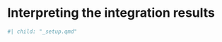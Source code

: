 # Interpreting the integration results {#sec-interpretation}

```r
#| child: "_setup.qmd"
```

<!-- ## DIABLO -->

<!-- Some of the plots that will be used to interpret the results require us to transform the DIABLO result object into a standard "dimensions reduction output" object, through the `get_output()` function. The returned object contains the results of the DIABLO run stored in a standard way for the `moiraine` package, i.e. as a list with the samples scores for the different latent components stored in the `samples_score` element, the features loading for the latent components stored in the `features_weight` element, and the proportion of variance explained by each latent component in the corresponding dataset in the `variance_explained` element. -->

<!-- ```{targets diablo-output} -->
<!-- tar_target( -->
<!--   diablo_output, -->
<!--   get_output(diablo_final_run) -->
<!-- ) -->
<!-- ``` -->

<!-- ```{r show-diablo-output} -->
<!-- tar_load(diablo_output) -->

<!-- diablo_output -->
<!-- ``` -->

<!-- Notice that in the `features_weight` table, the features loading for the latent components as computed by DIABLO is stored in the `weight` column. Then, a feature importance score is computed as `abs(weight) / abs(max(weight))`. It allows us to quickly filter the most important features, regardless of the sign of their contribution to the latent component and the scale of the loadings for the component. -->

<!-- By default, the `get_output` function will create a weighted average of each latent component across all datasets. This can be disabled by setting `use_average_dimensions = FALSE`, to extract the dataset-specific latent components. -->

<!-- ```{targets diablo-output-no-average} -->
<!-- tar_target( -->
<!--   diablo_output_no_average, -->
<!--   get_output(diablo_final_run, use_average_dimensions = FALSE) -->
<!-- ) -->
<!-- ``` -->

<!-- We can check which latent components are present with the `get_latent_dimensions()` function: -->

<!-- ```{r no-average-components} -->
<!-- get_latent_dimensions(diablo_output) -->
<!-- get_latent_dimensions(tar_read(diablo_output_no_average)) -->
<!-- ``` -->

<!-- ### Samples plots {#sec-interpretation-samples-scores} -->

<!-- More generally, we can plot the samples in the subspace spanned by the different components using the `plot_samples_score()` function. This function takes as input the DIABLO result in standardised format (from the `get_output()` function), and creates a matrix of scatter-plots to compare all possible pairs of components. The function also accepts a MultiDataSet object as an optional input, which can be used to enrich the plot with information about the samples extracted from the samples metadata. The plots in the resulting matrix are redundant: the lower plots (below the diagonal) are just a rotated version of the upper plots (above the diagonal); this is useful to represent several properties of the samples in one plot. For more details, see the help of the function. Here, we'll show in the upper plots the bruising groups and replicate ID, and in the lower plots the parents of each sample. -->

<!-- ```{r plot-samples-score-ggpairs} -->
<!-- #| fig.height = 10 -->

<!-- plot_samples_score( -->
<!--   diablo_output, -->
<!--   mo_data = tar_read(mo_set), -->
<!--   colour_upper = "status", -->
<!--   scale_colour_upper = scale_colour_brewer(palette = "Set1"), -->
<!--   shape_upper = "feedlot", -->
<!--   colour_lower = "geno_comp_cluster", -->
<!--   shape_lower = NULL -->
<!-- ) + -->
<!--   theme(legend.box = "vertical") -->
<!-- ``` -->

<!-- Remember, the `get_output()` function will by default compute a weighted average of the samples score across the datasets for each latent component, which is why we are seeing two latent components in the plot. -->

<!-- Two other related functions allow us to visualise the samples score in different ways. The `plot_samples_score_pair()` function creates a scatterplot of samples score for two user-selected latent components. The latent components must be selected by name, which we can find through: -->

<!-- ```{r latent-dimensions-levels} -->
<!-- get_latent_dimensions(diablo_output) -->
<!-- ``` -->

<!-- And, as for the previous example, the MultiDataSet object can be used to enrich the plot with samples properties: -->

<!-- ```{r plot-samples-score-pair} -->
<!-- plot_samples_score_pair( -->
<!--   diablo_output, -->
<!--   c("Component 1", "Component 2"), -->
<!--   mo_data = tar_read(mo_set), -->
<!--   colour_by = "status", -->
<!--   shape_by = "geno_comp_cluster" -->
<!-- ) + -->
<!--   scale_colour_brewer(palette = "Set1") -->
<!-- ``` -->

<!-- The `plot_samples_score_covariate()` function displays the samples score for each component against a samples covariate from the samples metadata. For example, to show the distribution of samples score between the different sibling groups, we can use: -->

<!-- ```{r plot-samples-score-covariate} -->
<!-- #| fig.height = 7, -->
<!-- #| fig.width = 8.5 -->

<!-- plot_samples_score_covariate( -->
<!--   diablo_output, -->
<!--   mo_data = tar_read(mo_set), -->
<!--   covariate = "status", -->
<!--   colour_by = "feedlot", -->
<!--   ncol = 1 -->
<!-- ) -->
<!-- ``` -->


<!-- Note that the function creates different plots depending on whether the covariate is categorical (as above) or numeric. For numerical variables, it will create scatterplots, e.g.: -->

<!-- ```{r plot-samples-score-covariate-numeric} -->
<!-- plot_samples_score_covariate( -->
<!--   diablo_output, -->
<!--   mo_data = tar_read(mo_set), -->
<!--   covariate = "day_on_feed", -->
<!--   colour_by = "feedlot", -->
<!--   latent_dimensions = "Component 1" -->
<!-- ) -->
<!-- ``` -->

<!-- ### Extracting the selected features -->

<!-- We can extract the features that were selected for the different latent components with the function `get_selected_features()`, which takes as input the DIABLO results in standardised format: -->

<!-- ```{r get-selected-features} -->
<!-- get_selected_features(diablo_output) |> -->
<!--   head() -->
<!-- ``` -->

<!-- The function returns a tibble indicating: -->

<!-- -   the features ID; -->

<!-- -   the dataset from which the features originate; -->

<!-- -   the latent component for which the features have been selected; -->

<!-- -   the features' loading for this latent component, i.e. their weight in the linear combination that constitutes the latent component; -->

<!-- - the features' importance score, i.e. their absolute weight divided by the maximum weight for the corresponding dataset and latent component. -->

<!-- By passing the original MultiDataSet object as input to this function, we can extract the feature metadata associated with the selected features: -->

<!-- ```{r get-selected-features-metadata} -->
<!-- get_selected_features( -->
<!--   diablo_output, -->
<!--   mo_data = tar_read(mo_set) -->
<!-- ) |> -->
<!--   head() -->
<!-- ``` -->

<!-- By default, the `get_selected_features()` function returns the selected features for all datasets and latent components, but we can focus on a subset of these by passing datasets or latent components names to the `datasets` and `latent_dimensions` parameters of the function. For example, let us get the selected features from the transcriptomics and metabolomics datasets for the first latent component: -->

<!-- ```{r get-selected-features-subset} -->
<!-- get_selected_features( -->
<!--   diablo_output, -->
<!--   latent_dimensions = "Component 1", -->
<!--   datasets = c("rnaseq", "metabolome"), -->
<!--   mo_data = tar_read(mo_set) -->
<!-- ) |> -->
<!--   head() -->
<!-- ``` -->

<!-- Alternatively, the `get_top_features()` function facilitates the extraction of the top contributing features per dataset and latent component. The function offers two options: -->

<!-- - select from each dataset the top N features that contribute the most to a latent component; N is set through the `n_features` argument of the function (note that if there are ties in the features importance all ties will be returned). -->

<!-- - select from each dataset all features that have an importance score equal to or greater than a certain threshold. The threshold is set through the `min_importance` argument of the function. -->

<!-- As for the `get_selected_features()` function, it is possible to focus on specific datasets and/or latent components, and to pass on a MultiDataSet object to extract features metadata. -->

<!-- ```{r get-top-features-n} -->
<!-- get_top_features(diablo_output, n_features = 3, mo_data = tar_read(mo_set)) |> -->
<!--   head() -->
<!-- ``` -->


<!-- ```{r get-top-features-min} -->
<!-- get_top_features(diablo_output, min_importance = 0.8, mo_data = tar_read(mo_set)) |> -->
<!--   head() -->
<!-- ``` -->


<!-- ### Visualising the top features -->

<!-- We can also look at the loading of the features from each dataset that most contribute to each of the latent components with the function `plot_top_features()`. The function takes as input the formatted DIABLO output. By default, feature IDs will be used as labels, but it is possible to make use of the feature metadata in our MultiDataSet object to label the features. In this example, we select columns from the feature metadata of the transcriptomics and metabolomics datasets to get more meaningful labels, but leave the SNPs' label to be their ID. -->

<!-- ```{r plot-top-features} -->
<!-- #| fig.width = 10, -->
<!-- #| fig.height = 7 -->

<!-- plot_top_features( -->
<!--   diablo_output, -->
<!--   mo_data = tar_read(mo_set), -->
<!--   label_cols = list( -->
<!--     "rnaseq" = "Name", -->
<!--     "metabolome" = "name" -->
<!--   ) -->
<!-- ) + -->
<!--   theme( -->
<!--     axis.text.y = element_text(size = 8) -->
<!--   ) -->
<!-- ``` -->

<!-- By default, the function displays the top 20 features per dataset and component, but that can be changed with the `n_features` dataset. If less than 20 features were selected for a given dataset and component, only the select features will be shown. -->


<!-- We can investigate further these features by looking at their measurements in the datasets, with the `plot_data_heatmap()` or `plot_data_covariate()` functions (more details in the vignettes on [Inspecting a MultiDataSet object](inspecting-multidataset.html#visualising-data)). We will extract the ID of the top 3 features from each dataset for component 1 with the `get_top_features()` that we saw in [the previous section](diablo-pipeline.html#extracting-the-selected-features): -->

<!-- ```{r get-top-features-list} -->
<!-- top_features <- get_top_features( -->
<!--   diablo_output, -->
<!--   n_features = 3, -->
<!--   latent_dimensions = "Component 1" -->
<!-- ) |>  -->
<!--   pull(feature_id) -->

<!-- top_features -->
<!-- ``` -->


<!-- We can visualise these features as a heatmap: -->

<!-- ```{r plot-data-heatmap-annotations, fig.width = 10} -->
<!-- plot_data_heatmap( -->
<!--   tar_read(mo_presel_supervised), -->
<!--   top_features, -->
<!--   center = TRUE, -->
<!--   scale = TRUE, -->
<!--   only_common_samples = TRUE, -->
<!--   show_column_names = FALSE, -->
<!--   samples_info = "status", -->
<!--   colours_list = list( -->
<!--     "status" = c("Control" = "gold", "BRD" = "lightblue") -->
<!--   ), -->
<!--   label_cols = list( -->
<!--     "rnaseq" = "Name", -->
<!--     "metabolome" = "name" -->
<!--   ) -->
<!-- ) -->
<!-- ``` -->

<!-- or a violin plot against samples bruising group: -->

<!-- ```{r plot-data-covariate-categorical, fig.height = 5} -->
<!-- plot_data_covariate( -->
<!--   tar_read(mo_presel_supervised),  -->
<!--   "status", -->
<!--   top_features, -->
<!--   only_common_samples = TRUE, -->
<!--   label_cols = list( -->
<!--     "rnaseq" = "Name", -->
<!--     "metabolome" = "name" -->
<!--   ) -->
<!-- ) -->
<!-- ``` -->


<!-- ### Comparing features importance between latent components -->

<!-- We can also compare the importance given to the features between any two latent components with the `plot_features_weight_pair()` function. -->

<!-- ```{r} -->
<!-- plot_features_weight_pair( -->
<!--   diablo_output, -->
<!--   c("Component 1", "Component 2"), -->
<!--   mo_data = tar_read(mo_set), -->
<!--   label_cols = list( -->
<!--     "rnaseq" = "Name", -->
<!--     "metabolome" = "name" -->
<!--   ) -->
<!-- ) -->
<!-- ``` -->

<!-- In this case, the plot is not extremely interesting, but allows us to quickly confirm that different features were selected for the two latent components. The top 5 features according to their consensus importance (see section about [methods comparison](methods-comparison.html#feature-consensus-importance)) are highlighted in red. -->

<!-- By default, the function plots the signed importance score of the features, i.e. their importance score to which the sign of their weight was added. This can be changed through the `features_metric` argument of the function. -->
